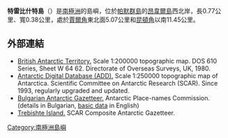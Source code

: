{{coord|64|25|12|S|63|41|17|W|display=title}}

'''特雷比什特島'''（{{lang-en|Trebishte Island}}）是[[南極洲|南極洲]]的島嶼，位於[[帕默群島|帕默群島]]的[[昂韋爾島|昂韋爾島]]西北岸，長0.77公里、寬0.38公里，處於[[賈爾角|賈爾角]]東北面5.07公里和[[昆頓角|昆頓角]]以南11.45公里。

==外部連結==
* [http://data.aad.gov.au/aadc/mapcat/display_map.cfm?map_id=3217 British Antarctic Territory.] {{Wayback|url=http://data.aad.gov.au/aadc/mapcat/display_map.cfm?map_id=3217 |date=20131110123643 }}  Scale 1:200000 topographic map.  DOS 610 Series, Sheet W 64 62.  Directorate of Overseas Surveys, UK, 1980.
* [http://www.add.scar.org Antarctic Digital Database (ADD).] {{Wayback|url=http://www.add.scar.org/ |date=20170305000653 }} Scale 1:250000 topographic map of Antarctica. Scientific Committee on Antarctic Research (SCAR). Since 1993, regularly upgraded and updated.
* [http://apcbg.org/gazet-bg.doc Bulgarian Antarctic Gazetteer.] {{Wayback|url=http://apcbg.org/gazet-bg.doc |date=20131012104624 }} Antarctic Place-names Commission. (details in Bulgarian, [http://apcbg.org/gazet.htm basic data] {{Wayback|url=http://apcbg.org/gazet.htm |date=20160304071225 }} in English)
* [https://data.aad.gov.au/aadc/gaz/scar/display_name.cfm?gaz_id=137749 Trebishte Island.] {{Wayback|url=https://data.aad.gov.au/aadc/gaz/scar/display_name.cfm?gaz_id=137749 |date=20190218021444 }} SCAR Composite Antarctic Gazetteer.

{{Antarctica-geo-stub}}
[[Category:南極洲島嶼|Category:南極洲島嶼]]